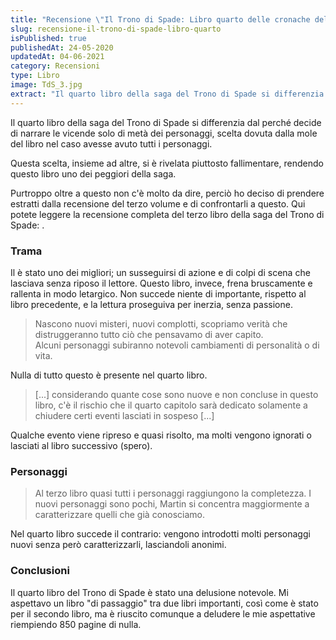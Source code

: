 ```yaml
---
title: "Recensione \"Il Trono di Spade: Libro quarto delle cronache del ghiaccio e del fuoco\" di George R. R. Martin"
slug: recensione-il-trono-di-spade-libro-quarto
isPublished: true
publishedAt: 24-05-2020
updatedAt: 04-06-2021
category: Recensioni
type: Libro
image: TdS_3.jpg
extract: "Il quarto libro della saga del Trono di Spade si differenzia dal precedente perché decide di narrare le vicende solo di metà dei personaggi, scelta dovuta dalla mole del libro nel caso avesse avuto tutti i personaggi. Questa scelta, insieme ad altre, si è rivelata piuttosto fallimentare, rendendo questo libro uno dei peggiori della saga. Purtroppo oltre a questo non c’è molto da dire, perciò ho deciso di prendere estratti dalla recensione del terzo volume e di confrontarli a questo."
---
```


<Book slug="il-trono-di-spade-libro-terzo-delle-cronache-del-ghiaccio-e-del-fuoco" />

Il quarto libro della saga del Trono di Spade si differenzia dal <InternalLink slug="recensione-il-trono-di-spade-libro-terzo-george-martin" text="precedente" /> perché decide di narrare le vicende solo di metà dei personaggi, scelta dovuta dalla mole del libro nel caso avesse avuto tutti i personaggi.

Questa scelta, insieme ad altre, si è rivelata piuttosto fallimentare, rendendo questo libro uno dei peggiori della saga.

Purtroppo oltre a questo non c'è molto da dire, perciò ho deciso di prendere estratti dalla recensione del terzo volume e di confrontarli a questo. Qui potete leggere la recensione completa del terzo libro della saga del Trono di Spade: <InternalLink slug="recensione-il-trono-di-spade-libro-terzo-george-martin" text="Il Trono di Spade: Libro Terzo" />.

### Trama

Il <InternalLink slug="recensione-il-trono-di-spade-libro-terzo-george-martin" text="terzo libro del Trono di Spade" /> è stato uno dei migliori; un susseguirsi di azione e di colpi di scena che lasciava senza riposo il lettore. Questo libro, invece, frena bruscamente e rallenta in modo letargico. Non succede niente di importante, rispetto al libro precedente, e la lettura proseguiva per inerzia, senza passione.

> Nascono nuovi misteri, nuovi complotti, scopriamo verità che distruggeranno tutto ciò che pensavamo di aver capito.  
> Alcuni personaggi subiranno notevoli cambiamenti di personalità o di vita.

Nulla di tutto questo è presente nel quarto libro.

> [...] considerando quante cose sono nuove e non concluse in questo libro, c'è il rischio che il quarto capitolo sarà dedicato solamente a chiudere certi eventi lasciati in sospeso [...]

Qualche evento viene ripreso e quasi risolto, ma molti vengono ignorati o lasciati al libro successivo (spero).

### Personaggi

> Al terzo libro quasi tutti i personaggi raggiungono la completezza. I nuovi personaggi sono pochi, Martin si concentra maggiormente a caratterizzare quelli che già conosciamo.

Nel quarto libro succede il contrario: vengono introdotti molti personaggi nuovi senza però caratterizzarli, lasciandoli anonimi.

### Conclusioni

Il quarto libro del Trono di Spade è stato una delusione notevole. Mi aspettavo un libro "di passaggio" tra due libri importanti, così come è stato per il secondo libro, ma è riuscito comunque a deludere le mie aspettative riempiendo 850 pagine di nulla.